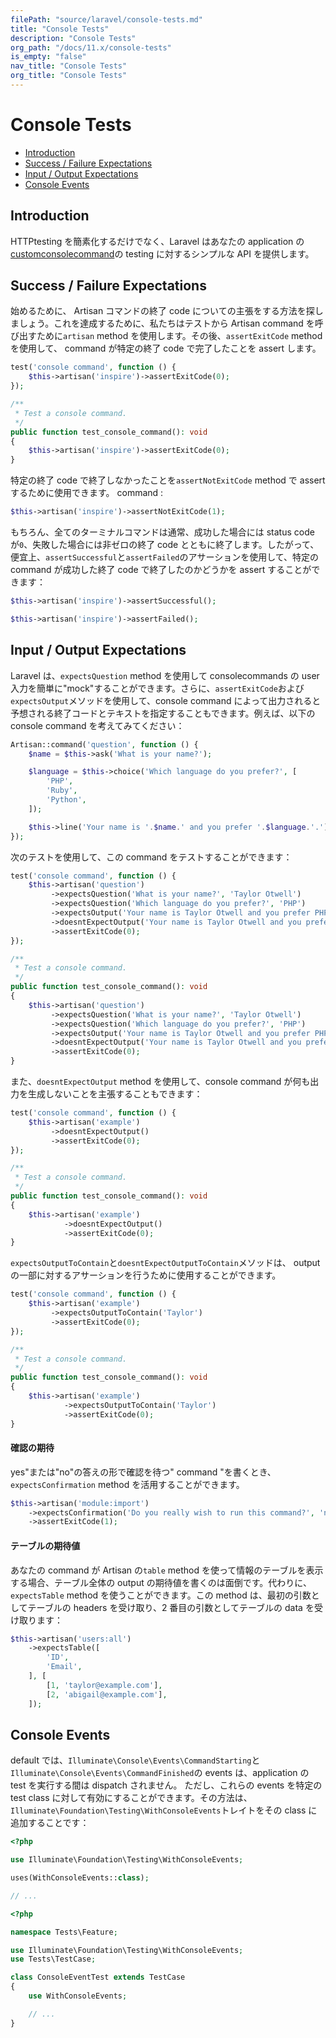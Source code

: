 ```yaml
---
filePath: "source/laravel/console-tests.md"
title: "Console Tests"
description: "Console Tests"
org_path: "/docs/11.x/console-tests"
is_empty: "false"
nav_title: "Console Tests"
org_title: "Console Tests"
---
```


# Console Tests

- [Introduction](#introduction)
- [Success / Failure Expectations](#success-failure-expectations)
- [Input / Output Expectations](#input-output-expectations)
- [Console Events](#console-events)

<a name="introduction"></a>

## Introduction

HTTPtesting を簡素化するだけでなく、Laravel はあなたの application の[customconsolecommand](/ja/php/laravel/v11.x/05-digging-deeper/artisan)の testing に対するシンプルな API を提供します。

<a name="success-failure-expectations"></a>

## Success / Failure Expectations

始めるために、 Artisan コマンドの終了 code についての主張をする方法を探しましょう。これを達成するために、私たちはテストから Artisan command を呼び出すために`artisan` method を使用します。その後、`assertExitCode` method を使用して、 command が特定の終了 code で完了したことを assert します。

```php tab=Pest
test('console command', function () {
    $this->artisan('inspire')->assertExitCode(0);
});
```

```php tab=PHPUnit
/**
 * Test a console command.
 */
public function test_console_command(): void
{
    $this->artisan('inspire')->assertExitCode(0);
}
```

特定の終了 code で終了しなかったことを`assertNotExitCode` method で assert するために使用できます。 command :

```php
$this->artisan('inspire')->assertNotExitCode(1);
```

もちろん、全てのターミナルコマンドは通常、成功した場合には status code が`0`、失敗した場合には非ゼロの終了 code とともに終了します。したがって、便宜上、`assertSuccessful`と`assertFailed`のアサーションを使用して、特定の command が成功した終了 code で終了したのかどうかを assert することができます：

```php
$this->artisan('inspire')->assertSuccessful();

$this->artisan('inspire')->assertFailed();
```

<a name="input-output-expectations"></a>

## Input / Output Expectations

Laravel は、`expectsQuestion` method を使用して consolecommands の user 入力を簡単に"mock"することができます。さらに、`assertExitCode`および`expectsOutput`メソッドを使用して、console command によって出力されると予想される終了コードとテキストを指定することもできます。例えば、以下の console command を考えてみてください：

```php
Artisan::command('question', function () {
    $name = $this->ask('What is your name?');

    $language = $this->choice('Which language do you prefer?', [
        'PHP',
        'Ruby',
        'Python',
    ]);

    $this->line('Your name is '.$name.' and you prefer '.$language.'.');
});
```

次のテストを使用して、この command をテストすることができます：

```php tab=Pest
test('console command', function () {
    $this->artisan('question')
         ->expectsQuestion('What is your name?', 'Taylor Otwell')
         ->expectsQuestion('Which language do you prefer?', 'PHP')
         ->expectsOutput('Your name is Taylor Otwell and you prefer PHP.')
         ->doesntExpectOutput('Your name is Taylor Otwell and you prefer Ruby.')
         ->assertExitCode(0);
});
```

```php tab=PHPUnit
/**
 * Test a console command.
 */
public function test_console_command(): void
{
    $this->artisan('question')
         ->expectsQuestion('What is your name?', 'Taylor Otwell')
         ->expectsQuestion('Which language do you prefer?', 'PHP')
         ->expectsOutput('Your name is Taylor Otwell and you prefer PHP.')
         ->doesntExpectOutput('Your name is Taylor Otwell and you prefer Ruby.')
         ->assertExitCode(0);
}
```

また、`doesntExpectOutput` method を使用して、console command が何も出力を生成しないことを主張することもできます：

```php tab=Pest
test('console command', function () {
    $this->artisan('example')
         ->doesntExpectOutput()
         ->assertExitCode(0);
});
```

```php tab=PHPUnit
/**
 * Test a console command.
 */
public function test_console_command(): void
{
    $this->artisan('example')
            ->doesntExpectOutput()
            ->assertExitCode(0);
}
```

`expectsOutputToContain`と`doesntExpectOutputToContain`メソッドは、 output の一部に対するアサーションを行うために使用することができます。

```php tab=Pest
test('console command', function () {
    $this->artisan('example')
         ->expectsOutputToContain('Taylor')
         ->assertExitCode(0);
});
```

```php tab=PHPUnit
/**
 * Test a console command.
 */
public function test_console_command(): void
{
    $this->artisan('example')
            ->expectsOutputToContain('Taylor')
            ->assertExitCode(0);
}
```

<a name="confirmation-expectations"></a>

#### 確認の期待

yes"または"no"の答えの形で確認を待つ" command "を書くとき、`expectsConfirmation` method を活用することができます。

```php
$this->artisan('module:import')
    ->expectsConfirmation('Do you really wish to run this command?', 'no')
    ->assertExitCode(1);
```

<a name="table-expectations"></a>

#### テーブルの期待値

あなたの command が Artisan の`table` method を使って情報のテーブルを表示する場合、テーブル全体の output の期待値を書くのは面倒です。代わりに、`expectsTable` method を使うことができます。この method は、最初の引数としてテーブルの headers を受け取り、2 番目の引数としてテーブルの data を受け取ります：

```php
$this->artisan('users:all')
    ->expectsTable([
        'ID',
        'Email',
    ], [
        [1, 'taylor@example.com'],
        [2, 'abigail@example.com'],
    ]);
```

<a name="console-events"></a>

## Console Events

default では、`Illuminate\Console\Events\CommandStarting`と`Illuminate\Console\Events\CommandFinished`の events は、application の test を実行する間は dispatch されません。 ただし、これらの events を特定の test class に対して有効にすることができます。その方法は、`Illuminate\Foundation\Testing\WithConsoleEvents`トレイトをその class に追加することです：

```php tab=Pest
<?php

use Illuminate\Foundation\Testing\WithConsoleEvents;

uses(WithConsoleEvents::class);

// ...
```

```php tab=PHPUnit
<?php

namespace Tests\Feature;

use Illuminate\Foundation\Testing\WithConsoleEvents;
use Tests\TestCase;

class ConsoleEventTest extends TestCase
{
    use WithConsoleEvents;

    // ...
}
```
